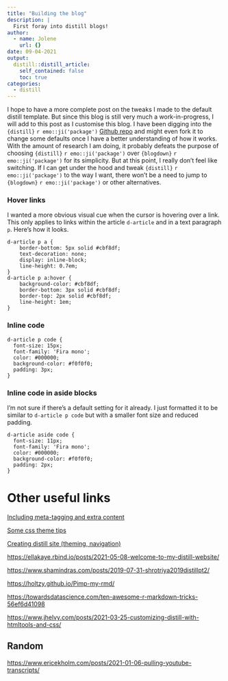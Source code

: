 ```yaml
---
title: "Building the blog"
description: |
  First foray into distill blogs! 
author:
  - name: Jolene
    url: {}
date: 09-04-2021
output:
  distill::distill_article:
    self_contained: false
    toc: true
categories: 
  - distill
---
```


I hope to have a more complete post on the tweaks I made to the default distill template. But since this blog is still very much a work-in-progress, I will add to this post as I customise this blog. I have been digging into the `{distill}` `r emo::ji('package')` [Github repo](%22https://github.com/rstudio/distill) and might even fork it to change some defaults once I have a better understanding of how it works. With the amount of research I am doing, it probably defeats the purpose of choosing `{distill}` `r emo::ji('package')` over `{blogdown}` `r emo::ji('package')` for its simplicity. But at this point, I really don't feel like switching. If I can get under the hood and tweak `{distill}` `r emo::ji('package')` to the way I want, there won't be a need to jump to `{blogdown}` `r emo::ji('package')` or other alternatives.

### Hover links

I wanted a more obvious visual cue when the cursor is hovering over a link. This only applies to links within the article `d-article` and in a text paragraph `p`. Here's how it looks.

    d-article p a {
        border-bottom: 5px solid #cbf8df; 
        text-decoration: none;
        display: inline-block;
        line-height: 0.7em;
    }
    d-article p a:hover {
        background-color: #cbf8df;
        border-bottom: 3px solid #cbf8df;
        border-top: 2px solid #cbf8df;
        line-height: 1em;
    }

### Inline code

    d-article p code {
      font-size: 15px;
      font-family: 'Fira mono';
      color: #000000;
      background-color: #f0f0f0;
      padding: 3px;
    }

### Inline code in aside blocks

I'm not sure if there's a default setting for it already. I just formatted it to be similar to `d-article p code` but with a smaller font size and reduced padding.

    d-article aside code {
      font-size: 11px;
      font-family: 'Fira mono';
      color: #000000;
      background-color: #f0f0f0;
      padding: 2px;
    }

# Other useful links

[Including meta-tagging and extra content](https://themockup.blog/posts/2021-03-21-including-and-meta-tagging-extra-content-in-a-distill-blog/){.uri}

[Some css theme tips](https://themockup.blog/posts/2020-08-01-building-a-blog-with-distill/)

[Creating distill site (theming, navigation)](https://rstudio.github.io/distill/website.html)

<https://ellakaye.rbind.io/posts/2021-05-08-welcome-to-my-distill-website/>

<https://www.shamindras.com/posts/2019-07-31-shrotriya2019distillpt2/>

<https://holtzy.github.io/Pimp-my-rmd/>

<https://towardsdatascience.com/ten-awesome-r-markdown-tricks-56ef6d41098>

<https://www.jhelvy.com/posts/2021-03-25-customizing-distill-with-htmltools-and-css/>

## Random

<https://www.ericekholm.com/posts/2021-01-06-pulling-youtube-transcripts/>
